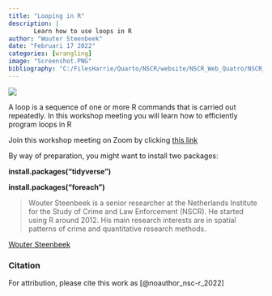 ```yaml
---
title: "Looping in R"
description: |
       Learn how to use loops in R
author: "Wouter Steenbeek"
date: "Februari 17 2022"
categories: [wrangling]
image: "Screenshot.PNG"
bibliography: "C:/FilesHarrie/Quarto/NSCR/website/NSCR_Web_Quatro/NSCR_Blog_Quarto/references/references.bib"
---
```


![](Screenshot.PNG)

A loop is a sequence of one or more R commands that is carried out repeatedly. In this workshop meeting you will learn how to efficiently program loops in R

Join this workshop meeting on Zoom by clicking [this link](https://us02web.zoom.us/j/89872375187?pwd=V2V3dTJrSzlwN3VwaEp5RkxsTE4xUT09)

By way of preparation, you might want to install two packages:

**install.packages("tidyverse")**

**install.packages("foreach")**

> Wouter Steenbeek is a senior researcher at the Netherlands Institute for the Study of Crime and Law Enforcement (NSCR). He started using R around 2012. His main research interests are in spatial patterns of crime and quantitative research methods.

[Wouter Steenbeek](https://nscr.nl/en/medewerker/wouter-steenbeek/)

### Citation

For attribution, please cite this work as [@noauthor_nsc-r_2022]
